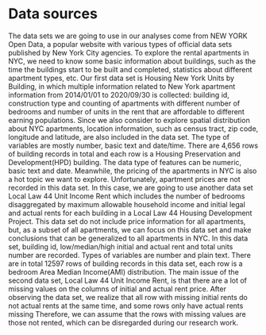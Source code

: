 # Data sources


The data sets we are going to use in our analyses come from NEW YORK Open Data, a popular website with various types of official data sets published by New York City agencies. To explore the rental apartments in NYC, we need to know some basic information about buildings, such as the time the buildings start to be built and completed, statistics about different apartment types, etc. Our first data set is Housing New York Units by Building, in which multiple information related to New York apartment information from 2014/01/01 to 2020/09/30 is collected: building id, construction type and counting of apartments with different number of bedrooms and number of units in the rent that are affordable to different earning populations. Since we also consider to explore spatial distribution about NYC apartments, location information, such as census tract, zip code, longitude and latitude, are also included in the data set. The type of variables are mostly number, basic text and date/time. There are 4,656 rows of building records in total and each row is a Housing Preservation and Development(HPD) building. The data type of features can be numeric, basic text and date.
Meanwhile, the pricing of the apartments in NYC is also a hot topic we want to explore. Unfortunately, apartment prices are not recorded in this data set. In this case, we are going to use another data set Local Law 44 Unit Income Rent which includes the number of bedrooms disaggregated by maximum allowable household income and initial legal and actual rents for each building in a Local Law 44 Housing Development Project. This data set do not include price information for all apartments, but, as a subset of all apartments, we can focus on this data set and make conclusions that can be generalized to all apartments in NYC. In this data set, building id, low/median/high initial and actual rent and total units number are recorded. Types of variables are number and plain text. There are in total 12597 rows of building records in this data set, each row is a bedroom Area Median Income(AMI) distribution.
The main issue of the second data set, Local Law 44 Unit Income Rent, is that there are a lot of missing values on the columns of initial and actual rent price. After observing the data set, we realize that all row with missing initial rents do not actual rents at the same time, and some rows only have actual rents missing Therefore, we can assume that the rows with missing values are those not rented, which can be disregarded during our research work. 

